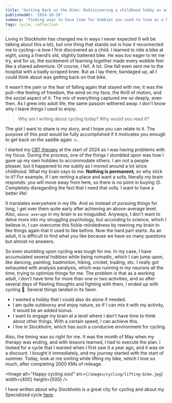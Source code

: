 ```yaml
---
title: 'Getting Back on the Bike: Rediscovering a childhood hobby as an adult'
publishedAt: '2024-10-20'
summary: 'Finding ways to have time for hobbies you used to love as a kid'
tags: cycle, reflection
---
```


Living in Stockholm has changed me in ways I never expected (I will be talking about this a lot), but one thing that
stands out is how it reconnected me to cycling—a love I first discovered as a child. I learned to ride a bike at eight,
using a friend’s old, slightly battered bike. He was too eager to let me try, and for us, the excitement of
learning together made every wobble feel like a shared adventure. Of course, I fell. A lot. One fall
even sent me to the hospital with a badly scraped knee. But as I lay there, bandaged up, all I could think about was getting
back on that bike.

It wasn’t the pain or the fear of falling again that stayed with me; it was the pull—the feeling of freedom,
the wind on my face, the thrill of motion, and the social aspect of it. The mix of everything captured me so deeply, even then.
As I grew into adult life, the same passion withered away. I don't know why I leave things I used to enjoy.

> Why am I writing about cycling today? Why would you read it?

The gist I want to share is my story, and I hope you can relate to it. The purpose of this post would be fully
accomplished if it motivates you enough to get back on the saddle again ☺️.

I started my [CBT therapy](https://www.nhs.uk/mental-health/talking-therapies-medicine-treatments/talking-therapies-and-counselling/cognitive-behavioural-therapy-cbt/overview/) at the start of 2024 as I was
having problems with my focus. During the process, one of the things I stumbled upon was how I gave up my own hobbies to accommodate others. I
am not a people pleaser, but it happened to me subtly as I moved around a lot since childhood. What my brain says to me: **Nothing is permanent;** so why stick to it?
For example, if I am renting a place and want a sofa, literally my brain responds: you will move away from here, so there is no point in buying 😔.
Completely disregarding the fact that I need that sofa. I want to have a better life!

It translates everywhere in my life. And so instead of pursuing things for long, I get over them quite early after achieving an above-average level.
Also, `above average` in my brain is so misguided. Anyways, I don't want to delve more into my struggling psychology, but according to science,
which I believe in, I can overcome this fickle-mindedness by rewiring my brain to like things again that it used to like before. Now the hard
part starts. As an adult, it is difficult to find what you like because we have so many questions but almost no answers.

So even stumbling upon cycling was tough for me. In my case, I have accumulated several hobbies while being nomadic, which I can jump upon, like dancing, painting,
badminton, hiking, cricket, trading, etc. I really got exhausted with analysis paralysis, which was running in my neurons all the time, trying
to optimize things for me. The problem is that as a working adult, I don't have time for more than one or two activities, and so after several days of
fleeting thoughts and fighting with them, I ended up with cycling 🚴. Several things landed in its favor.

- I wanted a hobby that I could also do alone if needed.
- I am quite outdoorsy and enjoy nature, so if I can mix it with my activity, it would be an added bonus.
- I want to engage my brain at a level where I don't have time to think about other things. With a certain speed, I can achieve this.
- I live in Stockholm, which has such a conducive environment for cycling.

Also, the timing was so right for me. It was the month of May when my therapy was ending, and with lessons learned, I had to execute the plan. I looked
for a cycle that I wanted when I first saw it a year ago, and it was on a discount. I bought it immediately, and my journey started with the start of summer.
Today, look at me smiling while lifting my bike, which I love so much, after completing 2000 KMs of mileage.

<Image
  alt="Happy cycling soul"
  src={`/images/cycling/lifting-bike.jpg`}
  width={400}
  height={500}
/>

I have written about why Stockholm is a great city for cycling and about my Specialized cycle [here](/blog/specialized-and-stockholm).
